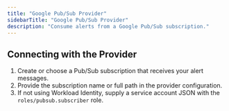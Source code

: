 ```yaml
---
title: "Google Pub/Sub Provider"
sidebarTitle: "Google Pub/Sub Provider"
description: "Consume alerts from a Google Pub/Sub subscription."
---
```


<AutoGeneratedSnippet />

## Connecting with the Provider

1. Create or choose a Pub/Sub subscription that receives your alert messages.
2. Provide the subscription name or full path in the provider configuration.
3. If not using Workload Identity, supply a service account JSON with the `roles/pubsub.subscriber` role.
